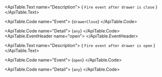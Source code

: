 <ApiTable id="event-drawerClose">
  <ApiTable.EventHeader name="drawerClose">
  </ApiTable.EventHeader>

  <ApiTable.Text name="Description">
    { `Fire event after drawer is close` }
  </ApiTable.Text>

  <ApiTable.Code name="Event">
    {`drawerClose`}
  </ApiTable.Code>

  <ApiTable.Code name="Detail">
    {`any`}
  </ApiTable.Code>
</ApiTable>
<ApiTable id="event-open">
  <ApiTable.EventHeader name="open">
  </ApiTable.EventHeader>

  <ApiTable.Text name="Description">
    { `Fire event after drawer is open` }
  </ApiTable.Text>

  <ApiTable.Code name="Event">
    {`open`}
  </ApiTable.Code>

  <ApiTable.Code name="Detail">
    {`any`}
  </ApiTable.Code>
</ApiTable>
